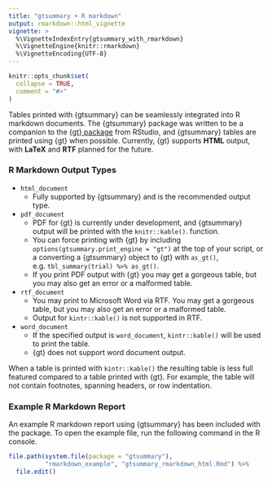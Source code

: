 ```yaml
---
title: "gtsummary + R markdown"
output: rmarkdown::html_vignette
vignette: >
  %\VignetteIndexEntry{gtsummary_with_rmarkdown}
  %\VignetteEngine{knitr::rmarkdown}
  %\VignetteEncoding{UTF-8}
---
```


```r
knitr::opts_chunk$set(
  collapse = TRUE,
  comment = "#>"
)
```

Tables printed with {gtsummary} can be seamlessly integrated into R markdown documents.
The {gtsummary} package was written to be a companion to the [{gt} package](https://gt.rstudio.com/) from RStudio, and {gtsummary} tables are printed using {gt} when possible.
Currently, {gt} supports **HTML** output, with **LaTeX** and **RTF** planned for the future.

### R Markdown Output Types

- `html_document`
  - Fully supported by {gtsummary} and is the recommended output type.
- `pdf_document`
  - PDF for {gt} is currently under development, and {gtsummary} output will be printed with the `knitr::kable()`. function.
  - You can force printing with {gt} by including `options(gtsummary.print_engine = "gt")` at the top of your script, or a converting a {gtsummary} object to {gt} with `as_gt()`, e.g. `tbl_summary(trial) %>% as_gt()`. 
  - If you print PDF output with {gt} you may get a gorgeous table, but you may also get an error or a malformed table.
- `rtf_document`
  - You may print to Microsoft Word via RTF. You may get a gorgeous table, but you may also get an error or a malformed table. 
  - Output for `kintr::kable()` is not supported in RTF.
- `word_document`
  - If the specified output is `word_document`, `kintr::kable()` will be used to print the table. 
  - {gt} does not support word document output.

When a table is printed with `kintr::kable()` the resulting table is less full featured compared to a table printed with {gt}.
For example, the table will not contain footnotes, spanning headers, or row indentation.

### Example R Markdown Report

An example R markdown report using {gtsummary} has been included with the package.
To open the example file, run the following command in the R console.

```r
file.path(system.file(package = "gtsummary"), 
          "rmarkdown_example", "gtsummary_rmarkdown_html.Rmd") %>%
  file.edit()
```
